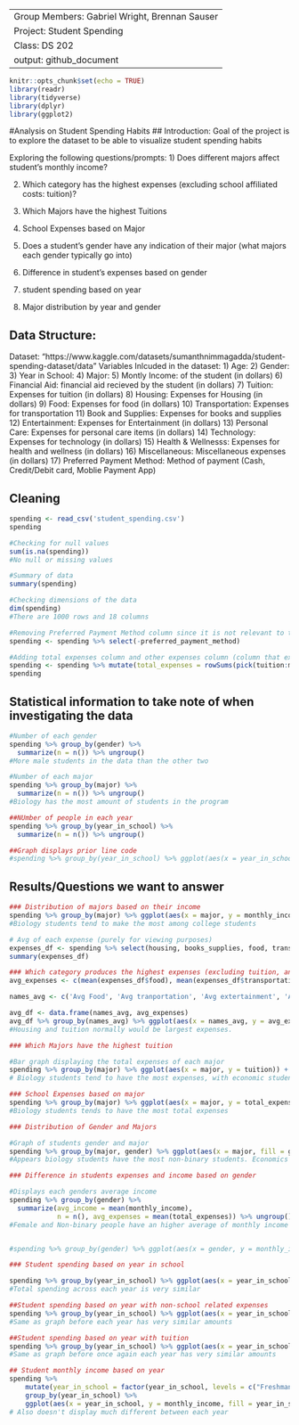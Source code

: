-------
Group Members: Gabriel Wright, Brennan Sauser
Project: Student Spending
Class: DS 202
output: github_document
-------

```r
knitr::opts_chunk$set(echo = TRUE)
library(readr)
library(tidyverse)
library(dplyr)
library(ggplot2)
```

#Analysis on Student Spending Habits
## Introduction:
Goal of the project is to explore the dataset to be able to visualize student spending habits

Exploring the following questions/prompts:
1) Does different majors affect student's monthly income?

2) Which category has the highest expenses (excluding school affiliated costs: tuition)?

3) Which Majors have the highest Tuitions

4) School Expenses based on Major

5) Does a student's gender have any indication of their major (what majors each gender typically go into)

6) Difference in student's expenses based on gender

7) student spending based on year

8) Major distribution by year and gender

## Data Structure:
Dataset: "https://www.kaggle.com/datasets/sumanthnimmagadda/student-spending-dataset/data"
Variables Inlcuded in the dataset:
1) Age:
2) Gender:
3) Year in School:
4) Major:
5) Montly Income: of the student (in dollars)
6) Financial Aid: financial aid recieved by the student (in dollars)
7) Tuition: Expenses for tuition (in dollars)
8) Housing: Expenses for Housing (in dollars)
9) Food: Expenses for food (in dollars)
10) Transportation: Expenses for transportation
11) Book and Supplies: Expenses for books and supplies
12) Entertainment: Expenses for Entertainment (in dollars)
13) Personal Care: Expenses for personal care items (in dollars)
14) Technology: Expenses for technology (in dollars)
15) Health & Wellnesss: Expenses for health and wellness (in dollars)
16) Miscellaneous: Miscellaneous expenses (in dollars)
17) Preferred Payment Method: Method of payment (Cash, Credit/Debit card, Moblie Payment App)

## Cleaning
``` r
spending <- read_csv('student_spending.csv')
spending
```

``` r
#Checking for null values
sum(is.na(spending))
#No null or missing values

#Summary of data
summary(spending)

#Checking dimensions of the data
dim(spending)
#There are 1000 rows and 18 columns

#Removing Preferred Payment Method column since it is not relevant to the questions we want to answer
spending <- spending %>% select(-preferred_payment_method)

#Adding total expenses column and other expenses column (column that excludes tuition costs from its sum) for simplicity (for easy graphing)
spending <- spending %>% mutate(total_expenses = rowSums(pick(tuition:miscellaneous)), other_expenses = rowSums(pick(food, transportation, entertainment, personal_care, technology, health_wellness, miscellaneous)))
spending
```
## Statistical information to take note of when investigating the data
``` r
#Number of each gender
spending %>% group_by(gender) %>%
  summarize(n = n()) %>% ungroup()
#More male students in the data than the other two

```
``` r
#Number of each major
spending %>% group_by(major) %>%
  summarize(n = n()) %>% ungroup()
#Biology has the most amount of students in the program
```
``` r
##NUmber of people in each year
spending %>% group_by(year_in_school) %>%
  summarize(n = n()) %>% ungroup()

##Graph displays prior line code
#spending %>% group_by(year_in_school) %>% ggplot(aes(x = year_in_school, fill = year_in_school)) + geom_bar()
```


## Results/Questions we want to answer
``` r
### Distribution of majors based on their income
spending %>% group_by(major) %>% ggplot(aes(x = major, y = monthly_income, fill = major)) + geom_col()
#Biology students tend to make the most among college students
```


``` r
# Avg of each expense (purely for viewing purposes)
expenses_df <- spending %>% select(housing, books_supplies, food, transportation, entertainment, personal_care, technology, health_wellness, miscellaneous)
summary(expenses_df)
```

``` r
### Which category produces the highest expenses (excluding tuition, and Housing)
avg_expenses <- c(mean(expenses_df$food), mean(expenses_df$transportation), mean(expenses_df$entertainment), mean(expenses_df$personal_care), mean(expenses_df$technology), mean(expenses_df$health_wellness), mean(expenses_df$miscellaneous), mean(expenses_df$books_supplies))

names_avg <- c('Avg Food', 'Avg tranportation', 'Avg extertainment', 'Avg personal care', 'Avg technology', 'Avg Health', 'Avg misc', 'Avg Books')

avg_df <- data.frame(names_avg, avg_expenses)
avg_df %>% group_by(names_avg) %>% ggplot(aes(x = names_avg, y = avg_expenses, fill = names_avg)) + geom_col() + coord_flip()
#Housing and tuition normally would be largest expenses.
```

``` r
### Which Majors have the highest tuition 

#Bar graph displaying the total expenses of each major
spending %>% group_by(major) %>% ggplot(aes(x = major, y = tuition)) + geom_col()
# Biology students tend to have the most expenses, with economic students with the second most expenses
```

``` r
### School Expenses based on major
spending %>% group_by(major) %>% ggplot(aes(x = major, y = total_expenses, fill = major)) + geom_col() + coord_flip()
#Biology students tends to have the most total expenses
```

``` r
### Distribution of Gender and Majors

#Graph of students gender and major
spending %>% group_by(major, gender) %>% ggplot(aes(x = major, fill = gender)) + geom_bar(position = position_dodge(preserve = 'single')) 
#Appears biology students have the most non-binary students. Economics and Biology are tied for having the most males in their programs
```

``` r
### Difference in students expenses and income based on gender

#Displays each genders average income
spending %>% group_by(gender) %>%
  summarize(avg_income = mean(monthly_income),
            n = n(), avg_expenses = mean(total_expenses)) %>% ungroup()
#Female and Non-binary people have an higher average of monthly income than men. However men on average tend to have the highest total expenses


#spending %>% group_by(gender) %>% ggplot(aes(x = gender, y = monthly_income)) + geom_col(position = position_dodge(preserve = 'single')) 
```

``` r
### Student spending based on year in school

spending %>% group_by(year_in_school) %>% ggplot(aes(x = year_in_school, y = total_expenses, fill = year_in_school)) + geom_col()
#Total spending across each year is very similar

##Student spending based on year with non-school related expenses
spending %>% group_by(year_in_school) %>% ggplot(aes(x = year_in_school, y = other_expenses, fill = year_in_school)) + geom_col()
#Same as graph before each year has very similar amounts

##Student spending based on year with tuition
spending %>% group_by(year_in_school) %>% ggplot(aes(x = year_in_school, y = tuition, fill = year_in_school)) + geom_col()
#Same as graph before once again each year has very similar amounts
```
``` r
## Student monthly income based on year
spending %>%
    mutate(year_in_school = factor(year_in_school, levels = c("Freshman", "Sophomore", "Junior", "Senior"))) %>%
    group_by(year_in_school) %>%
    ggplot(aes(x = year_in_school, y = monthly_income, fill = year_in_school)) + geom_col()
# Also doesn't display much different between each year
```
